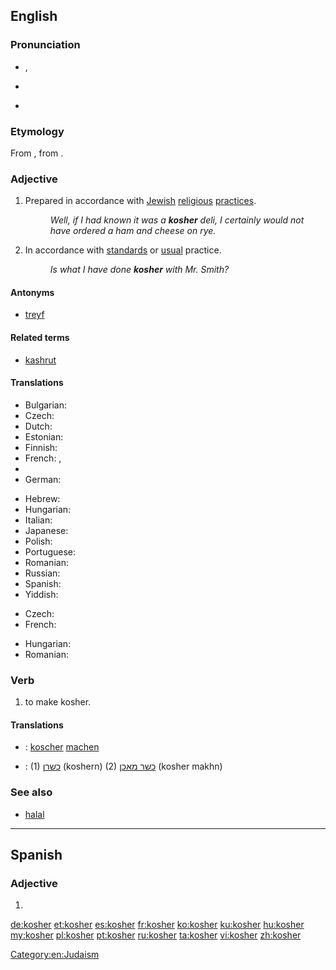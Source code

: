 ==English==
{{wikipedia|Kashrut}}

===Pronunciation===
* {{IPA|/ˈkəʊʃə(r)/}}, {{X-SAMPA|/"k@US@(r)/}}
* {{qualifier|rare, Yiddish-influenced}} {{IPA|/ˈkɔʃə(r)/|/ˈkɑʃə(r)/}}
* {{rhymes|əʊʃə(r)}}

===Etymology===
From {{etyl|yi|en}} {{term|כּשר|tr=kosher|lang=yi}}, from {{etyl|he|en}} {{term|כשר|כָּשֵׁר|tr=kashér|lang=he}}.

===Adjective===
{{en-adj}}

# {{context|of food}} Prepared in accordance with [[Jewish]] [[religious]] [[practice]]s.
#: ''Well, if I had known it was a '''kosher''' deli, I certainly would not have ordered a ham and cheese on rye.''
# {{context|figuratively|by extension}} In accordance with [[standard]]s or [[usual]] practice.
#: ''Is what I have done '''kosher''' with Mr. Smith?''

====Antonyms====
* [[treyf]]

====Related terms====
* [[kashrut]]

====Translations====
{{trans-top|of food, prepared in accordance with Jewish religious practices}}
* Bulgarian: {{t-|bg|кашер}}
* Czech: {{t+|cs|košer}}
* Dutch: {{t-|nl|koosjer}}
* Estonian: {{t-|et|koššer}}
* Finnish: {{t+|fi|košer}}
* French: {{t+|fr|casher}}, {{t+|fr|kascher}}
* {{trreq|ka}}
* German: {{t+|de|koscher}}
{{trans-mid}}
* Hebrew: {{t+|he|כשר|tr=kasher}}
* Hungarian: {{t+|hu|kóser}}
* Italian: {{t-|it|kasher}}
* Japanese: {{t-|ja|コーシャ|tr=kōsha|sc=Jpan}}
* Polish: {{t-|pl|koszerny}}
* Portuguese: {{t+|pt|kosher}}
* Romanian: {{t-|ro|cușer}}
* Russian: {{t+|ru|кошерный|tr=košérnyj}}
* Spanish: {{t+|es|kosher}}
* Yiddish: {{t-|yi|כּשר|tr=kosher}}
{{trans-bottom}}

{{trans-top|figuratively, normal or standard}}
* Czech: {{t+|cs|košer}}
* French: {{t+|fr|casher}}
{{trans-mid}}
* Hungarian: {{t+|hu|kóser}}
* Romanian: {{t-|ro|cușer|alt=cúșer}}
{{trans-bottom}}

===Verb===
{{en-verb}}

# {{context|transitive}} to make kosher.

====Translations====
{{trans-top|make kosher}}
{{trans-mid}}
{{trans-bottom}}
{{checktrans-top}}
* {{ttbc|de}}: [[koscher]] [[machen]]
{{trans-mid}}
* {{ttbc|yi}}: (1) [[כשרן]] (koshern) (2) [[כשר מאכן]] (kosher makhn)
{{trans-bottom}}

===See also===
* [[halal]]

[[Category:en:Judaism]]
----
==Spanish==

===Adjective===
{{es-adj|pl=kosheres}}

# {{l|en|kosher}}

[[de:kosher]]
[[et:kosher]]
[[es:kosher]]
[[fr:kosher]]
[[ko:kosher]]
[[ku:kosher]]
[[hu:kosher]]
[[my:kosher]]
[[pl:kosher]]
[[pt:kosher]]
[[ru:kosher]]
[[ta:kosher]]
[[vi:kosher]]
[[zh:kosher]]